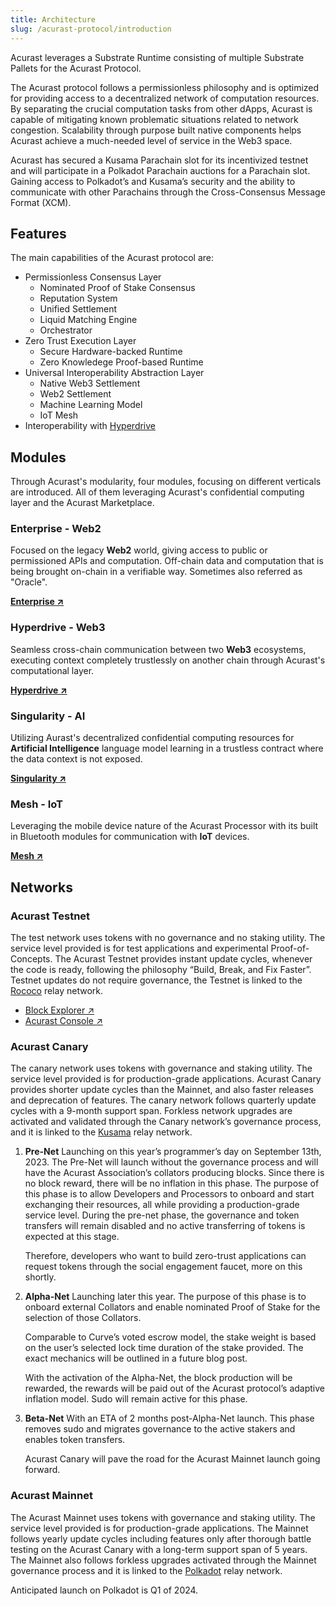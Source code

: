 ```yaml
---
title: Architecture
slug: /acurast-protocol/introduction
---
```


Acurast leverages a Substrate Runtime consisting of multiple Substrate Pallets for the Acurast Protocol.

The Acurast protocol follows a permissionless philosophy and is optimized for providing access to a decentralized network of computation resources. By separating the crucial computation tasks from other dApps, Acurast is capable of mitigating known problematic situations related to network congestion. Scalability through purpose built native components helps Acurast achieve a much-needed level of service in the Web3 space.

Acurast has secured a Kusama Parachain slot for its incentivized testnet and will participate in a Polkadot Parachain auctions for a Parachain slot. Gaining access to Polkadot’s and Kusama’s security and the ability to communicate with other Parachains through the Cross-Consensus Message Format (XCM).

## Features

The main capabilities of the Acurast protocol are:

- Permissionless Consensus Layer
  - Nominated Proof of Stake Consensus
  - Reputation System
  - Unified Settlement
  - Liquid Matching Engine
  - Orchestrator
- Zero Trust Execution Layer
  - Secure Hardware-backed Runtime
  - Zero Knowledege Proof-based Runtime
- Universal Interoperability Abstraction Layer
  - Native Web3 Settlement
  - Web2 Settlement
  - Machine Learning Model
  - IoT Mesh
- Interoperability with [Hyperdrive](/acurast-protocol/modules/hyperdrive)

## Modules

Through Acurast's modularity, four modules, focusing on different verticals are introduced. All of them leveraging Acurast's confidential computing layer and the Acurast Marketplace.

### Enterprise - Web2

Focused on the legacy **Web2** world, giving access to public or permissioned APIs and computation. Off-chain data and computation that is being brought on-chain in a verifiable way. Sometimes also referred as "Oracle".

**[Enterprise ↗](/acurast-protocol/modules/enterprise)**

### Hyperdrive - Web3

Seamless cross-chain communication between two **Web3** ecosystems, executing context completely trustlessly on another chain through Acurast's computational layer.

**[Hyperdrive ↗](/acurast-protocol/modules/hyperdrive)**

### Singularity - AI

Utilizing Aurast's decentralized confidential computing resources for **Artificial Intelligence** language model learning in a trustless contract where the data context is not exposed.

**[Singularity ↗](/acurast-protocol/modules/singularity)**

### Mesh - IoT

Leveraging the mobile device nature of the Acurast Processor with its built in Bluetooth modules for communication with **IoT** devices.

**[Mesh ↗](/acurast-protocol/modules/mesh)**

## Networks

### Acurast Testnet

The test network uses tokens with no governance and no staking utility. The service level provided is for test applications and experimental Proof-of-Concepts. The Acurast Testnet provides instant update cycles, whenever the code is ready, following the philosophy “Build, Break, and Fix Faster”. Testnet updates do not require governance, the Testnet is linked to the [Rococo](https://substrate.io/developers/rococo-network/) relay network.

- [Block Explorer ↗](https://polkadot.js.org/apps/?rpc=wss%3A%2F%2Fws.acurast-rococo.diamond.papers.tech#/explorer)
- [Acurast Console ↗](https://console.acurast.com)

### Acurast Canary

The canary network uses tokens with governance and staking utility. The service level provided is for production-grade applications. Acurast Canary provides shorter update cycles than the Mainnet, and also faster releases and deprecation of features. The canary network follows quarterly update cycles with a 9-month support span. Forkless network upgrades are activated and validated through the Canary network’s governance process, and it is linked to the [Kusama](https://kusama.network/) relay network.

1. **Pre-Net**
   Launching on this year’s programmer’s day on September 13th, 2023. The Pre-Net will launch without the governance process and will have the Acurast Association’s collators producing blocks. Since there is no block reward, there will be no inflation in this phase. The purpose of this phase is to allow Developers and Processors to onboard and start exchanging their resources, all while providing a production-grade service level. During the pre-net phase, the governance and token transfers will remain disabled and no active transferring of tokens is expected at this stage.

   Therefore, developers who want to build zero-trust applications can request tokens through the social engagement faucet, more on this shortly.

1. **Alpha-Net**
   Launching later this year. The purpose of this phase is to onboard external Collators and enable nominated Proof of Stake for the selection of those Collators.

   Comparable to Curve’s voted escrow model, the stake weight is based on the user’s selected lock time duration of the stake provided. The exact mechanics will be outlined in a future blog post.

   With the activation of the Alpha-Net, the block production will be rewarded, the rewards will be paid out of the Acurast protocol’s adaptive inflation model. Sudo will remain active for this phase.

1. **Beta-Net**
   With an ETA of 2 months post-Alpha-Net launch. This phase removes sudo and migrates governance to the active stakers and enables token transfers.

   Acurast Canary will pave the road for the Acurast Mainnet launch going forward.

### Acurast Mainnet

The Acurast Mainnet uses tokens with governance and staking utility. The service level provided is for production-grade applications. The Mainnet follows yearly update cycles including features only after thorough battle testing on the Acurast Canary with a long-term support span of 5 years. The Mainnet also follows forkless upgrades activated through the Mainnet governance process and it is linked to the [Polkadot](https://www.polkadot.network/) relay network.

Anticipated launch on Polkadot is Q1 of 2024.

